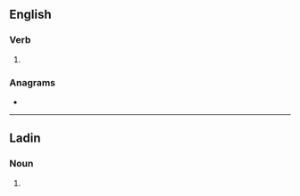 {{also|Razes}}
==English==

===Verb===
{{head|en|verb form}}

# {{en-third-person singular of|raze}}

===Anagrams===
* {{anagrams|en|a=aersz|Azers|Rezas}}

----

==Ladin==

===Noun===
{{head|lld|noun form}}

# {{plural of|lld|raza}}